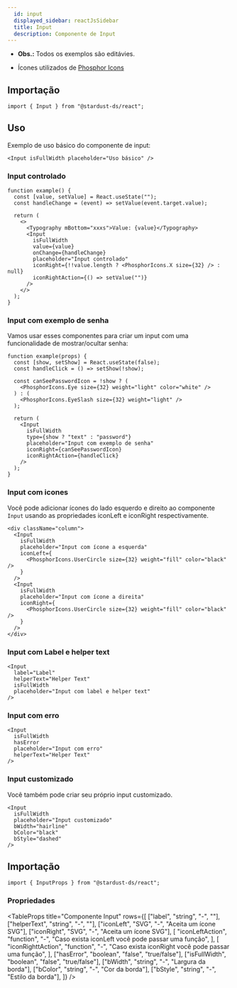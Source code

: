 ```yaml
---
  id: input
  displayed_sidebar: reactJsSidebar
  title: Input
  description: Componente de Input
---
```



- **Obs.:** Todos os exemplos são editávies.

- Ícones utilizados de [Phosphor Icons](https://phosphoricons.com/)

<Tabs groupId='input-component'>
<TabItem value='Uso' label='Uso'>

## Importação

```tsx
import { Input } from "@stardust-ds/react";
```

## Uso

Exemplo de uso básico do componente de input:

```tsx live
<Input isFullWidth placeholder="Uso básico" />
```

### Input controlado

```tsx live
function example() {
  const [value, setValue] = React.useState("");
  const handleChange = (event) => setValue(event.target.value);

  return (
    <>
      <Typography mBottom="xxxs">Value: {value}</Typography>
      <Input
        isFullWidth
        value={value}
        onChange={handleChange}
        placeholder="Input controlado"
        iconRight={!!value.length ? <PhosphorIcons.X size={32} /> : null}
        iconRightAction={() => setValue("")}
      />
    </>
  );
}
```

### Input com exemplo de senha

Vamos usar esses componentes para criar um input com uma funcionalidade de mostrar/ocultar senha:

```tsx live
function example(props) {
  const [show, setShow] = React.useState(false);
  const handleClick = () => setShow(!show);

  const canSeePasswordIcon = !show ? (
    <PhosphorIcons.Eye size={32} weight="light" color="white" />
  ) : (
    <PhosphorIcons.EyeSlash size={32} weight="light" />
  );

  return (
    <Input
      isFullWidth
      type={show ? "text" : "password"}
      placeholder="Input com exemplo de senha"
      iconRight={canSeePasswordIcon}
      iconRightAction={handleClick}
    />
  );
}
```

### Input com icones

Você pode adicionar ícones do lado esquerdo e direito ao componente `Input` usando as propriedades iconLeft e iconRight respectivamente.

```tsx live
<div className="column">
  <Input
    isFullWidth
    placeholder="Input com ícone a esquerda"
    iconLeft={
      <PhosphorIcons.UserCircle size={32} weight="fill" color="black" />
    }
  />
  <Input
    isFullWidth
    placeholder="Input com ícone a direita"
    iconRight={
      <PhosphorIcons.UserCircle size={32} weight="fill" color="black" />
    }
  />
</div>
```

### Input com Label e helper text

```tsx live
<Input
  label="Label"
  helperText="Helper Text"
  isFullWidth
  placeholder="Input com label e helper text"
/>
```

### Input com erro

```tsx live
<Input
  isFullWidth
  hasError
  placeholder="Input com erro"
  helperText="Helper Text"
/>
```

### Input customizado

Você também pode criar seu próprio input customizado.

```tsx live
<Input
  isFullWidth
  placeholder="Input customizado"
  bWidth="hairline"
  bColor="black"
  bStyle="dashed"
/>
```

</TabItem>

<TabItem value='Propriedades' label='Propriedades'>

## Importação

```tsx
import { InputProps } from "@stardust-ds/react";
```

### Propriedades

<TableProps
  title="Componente Input"
  rows={[
    ["label", "string", "-", ""],
    ["helperText", "string", "-", ""],
    ["iconLeft", "SVG", "-", "Aceita um ícone SVG"],
    ["iconRight", "SVG", "-", "Aceita um ícone SVG"],
    [
      "iconLeftAction",
      "function",
      "-",
      "Caso exista iconLeft você pode passar uma função",
    ],
    [
      "iconRighttAction",
      "function",
      "-",
      "Caso exista iconRight você pode passar uma função",
    ],
    ["hasError", "boolean", "false", "true/false"],
    ["isFullWidth", "boolean", "false", "true/false"],
    ["bWidth", "string", "-", "Largura da borda"],
    ["bColor", "string", "-", "Cor da borda"],
    ["bStyle", "string", "-", "Estilo da borda"],
  ]}
/>
</TabItem>
</Tabs>
